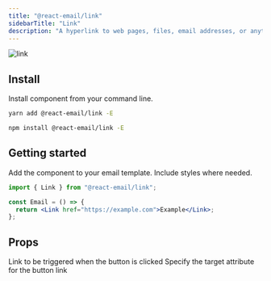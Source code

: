 ```yaml
---
title: "@react-email/link"
sidebarTitle: "Link"
description: "A hyperlink to web pages, files, email addresses, or anything else a URL can address."
---
```



<img className="rounded-md" src="/images/components/link.png" alt="link" />

## Install

Install component from your command line.

<CodeGroup>

```sh yarn
yarn add @react-email/link -E
```

```sh npm
npm install @react-email/link -E
```

</CodeGroup>

## Getting started

Add the component to your email template. Include styles where needed.

```jsx
import { Link } from "@react-email/link";

const Email = () => {
  return <Link href="https://example.com">Example</Link>;
};
```

## Props

<ResponseField name="href" type="string" required>
  Link to be triggered when the button is clicked
</ResponseField>

<ResponseField name="target" type="string" default="_blank">
  Specify the target attribute for the button link
</ResponseField>

<Support />

<License />
